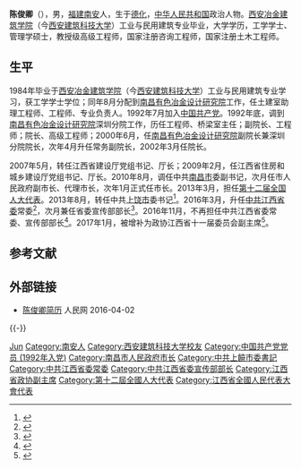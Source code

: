 {{Otheruses|陈俊卿|other=同名或類似名的其它條目描述}}

'''陈俊卿'''（{{bd|1963年|5月||catIdx=C陈}}），男，[[福建|福建]][[南安|南安]]人，生于[[德化县|德化]]，[[中华人民共和国|中华人民共和国]]政治人物。[[西安冶金建筑学院|西安冶金建筑学院]]（今[[西安建筑科技大学|西安建筑科技大学]]）工业与民用建筑专业毕业，大学学历，工学学士、管理学硕士，教授级高级工程师，国家注册咨询工程师，国家注册土木工程师。

== 生平 ==
1984年毕业于[[西安冶金建筑学院|西安冶金建筑学院]]（今[[西安建筑科技大学|西安建筑科技大学]]）工业与民用建筑专业学习，获工学学士学位；同年8月分配到[[南昌有色冶金设计研究院|南昌有色冶金设计研究院]]工作，任土建室助理工程师、工程师、专业负责人。1992年7月加入[[中国共产党|中国共产党]]。1992年底，调到[[南昌有色冶金设计研究院|南昌有色冶金设计研究院]]深圳分院工作，历任工程师、桥梁室主任；副院长、工程师；院长、高级工程师；2000年6月，任[[南昌有色冶金设计研究院|南昌有色冶金设计研究院]]副院长兼深圳分院院长，次年4月升任常务副院长，2002年3月任院长。

2007年5月，转任江西省建设厅党组书记、厅长；2009年2月，任江西省住房和城乡建设厅党组书记、厅长。2010年8月，调任中共[[南昌市|南昌市]]委副书记，次月任市人民政府副市长、代理市长，次年1月正式任市长。2013年3月，担任[[第十二届全国人大代表|第十二届全国人大代表]]。2013年8月，转任中共[[上饶市|上饶市]]委书记<ref>{{cite web|url=http://leaders.people.com.cn/n/2013/0805/c58278-22447608.html|title=陈俊卿任上饶市委书记 董仚生不再担任|publisher=人民网|accessdate=2013-08-05}}</ref>。2016年3月，升任[[中共江西省委|中共江西省委]]常委<ref>{{cite web|url=http://renshi.people.com.cn/n1/2016/0401/c139617-28243539.html|title=陈俊卿任江西省委常委|publisher=中国共产党新闻网|accessdate=2016-04-01}}</ref>，次月兼任省委宣传部部长<ref>{{cite news|title=新任江西省委常委陈俊卿兼任省委宣传部部长，爱刷微博看民意|url=http://www.thepaper.cn/newsDetail_forward_1455746|accessdate=2016-04-13|newspaper=澎湃新闻}}</ref>。2016年11月，不再担任中共江西省委常委、宣传部部长<ref>{{cite web|accessdate=2016-11-16|url=http://www.thepaper.cn/newsDetail_forward_1562455|title=新一届江西省委常委选举产生，70后干部刘捷入选|publisher=澎湃新闻}}</ref>。2017年1月，被增补为政协江西省十一届委员会副主席<ref>{{Cite web|title=江西省委原常委蔡晓明、陈俊卿当选省政协副主席|url=http://www.thepaper.cn/newsDetail_forward_1603580|accessdate=|work=澎湃新闻}}</ref>。

== 参考文献 ==
{{Reflist|30em}}

== 外部链接 ==
* [https://web.archive.org/web/20160403120246/http://ldzl.people.com.cn/dfzlk/front/personPage4372.htm 陈俊卿简历 ] 人民网 2016-04-02

{{-}}
{{start box}}
{{s-ppo|cpc}}
{{s-before|[[姚亚平|姚亚平]]}}
{{s-title|[[中国共产党江西省委员会|中国共产党江西省委员会]]宣传部部长|2016年4月－2016年11月}}
{{s-after|[[赵力平|赵力平]]}}
{{s-before|[[董仚生|董仚生]]}}
{{s-title|[[中国共产党上饶市委员会|中国共产党上饶市委员会]]书记|2013年8月－2016年4月}}
{{s-after|[[马承祖|马承祖]]}}
{{s-gov|prc}}
{{s-before|[[胡宪_(江西)|胡　宪]]}}
{{s-title|[[南昌市人民政府|南昌市人民政府]]市长|2010年9月－2013年8月}}
{{s-after|[[郭安_(1962年)|郭　安]]}}
{{end box}}
{{江西省领导人}}

{{Authority control}}
{{DEFAULTSORT:Chen陈}}
[[Category:陈姓|Jun]]
[[Category:南安人|Category:南安人]]
[[Category:西安建筑科技大学校友|Category:西安建筑科技大学校友]]
[[Category:中国共产党党员_(1992年入党)|Category:中国共产党党员 (1992年入党)]]
[[Category:南昌市人民政府市长|Category:南昌市人民政府市长]]
[[Category:中共上饒市委書記|Category:中共上饒市委書記]]
[[Category:中共江西省委常委|Category:中共江西省委常委]]
[[Category:中共江西省委宣传部部长|Category:中共江西省委宣传部部长]]
[[Category:江西省政协副主席|Category:江西省政协副主席]]
[[Category:第十二屆全國人大代表|Category:第十二屆全國人大代表]]
[[Category:江西省全國人民代表大會代表|Category:江西省全國人民代表大會代表]]